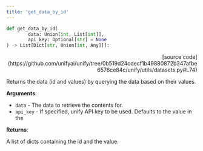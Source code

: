 ```yaml
---
title: 'get_data_by_id'
---
```


```python
def get_data_by_id(
        data: Union[int, List[int]],
        api_key: Optional[str] = None
) -> List[Dict[str, Union[int, Any]]]:
```

<p align="right">[source code](https://github.com/unifyai/unify/tree/0b519d24cdecf1b49880872b347afbe6576ce84c/unify/utils/datasets.py#L74)</p>

Returns the data (id and values) by querying the data based on their values.

**Arguments**:

- `data` - The data to retrieve the contents for.
- `api_key` - If specified, unify API key to be used. Defaults to the value in the



**Returns**:

A list of dicts containing the id and the value.